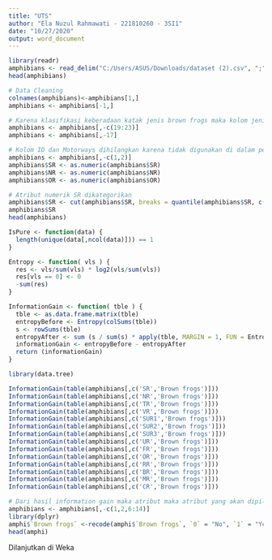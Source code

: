 ---
title: "UTS"
author: "Ela Nuzul Rahmawati - 221810260 - 3SI1"
date: "10/27/2020"
output: word_document
---
```{r}
library(readr)
amphibians <- read_delim("C:/Users/ASUS/Downloads/dataset (2).csv", ";", escape_double = FALSE, trim_ws = TRUE)
head(amphibians)
```
```{r}
# Data Cleaning
colnames(amphibians)<-amphibians[1,]
amphibians <- amphibians[-1,]

# Karena klasifikasi keberadaan katak jenis brown frogs maka kolom jenis katak selain brown frogs dihilangkan
amphibians <- amphibians[,-c(19:23)]
amphibians <- amphibians[,-17]

# Kolom ID dan Motorways dihilangkan karena tidak digunakan di dalam perhitungan
amphibians <- amphibians[,-c(1,2)]
amphibians$SR <- as.numeric(amphibians$SR)
amphibians$NR <- as.numeric(amphibians$NR)
amphibians$OR <- as.numeric(amphibians$OR)

# Atribut numerik SR dikategorikan
amphibians$SR <- cut(amphibians$SR, breaks = quantile(amphibians$SR, c(0, 0.33, 0.67, 1)), labels = c('small', 'medium', 'large'))
amphibians$SR
head(amphibians)
```


```{r}
IsPure <- function(data) {
  length(unique(data[,ncol(data)])) == 1
}
```

```{r}
Entropy <- function( vls ) {
  res <- vls/sum(vls) * log2(vls/sum(vls))
  res[vls == 0] <- 0
  -sum(res)
}
```

```{r}
InformationGain <- function( tble ) {
  tble <- as.data.frame.matrix(tble)
  entropyBefore <- Entropy(colSums(tble))
  s <- rowSums(tble)
  entropyAfter <- sum (s / sum(s) * apply(tble, MARGIN = 1, FUN = Entropy ))
  informationGain <- entropyBefore - entropyAfter
  return (informationGain)
}
```

```{r}
library(data.tree)
```

```{r}
InformationGain(table(amphibians[,c('SR','Brown frogs')]))
InformationGain(table(amphibians[,c('NR','Brown frogs')]))
InformationGain(table(amphibians[,c('TR','Brown frogs')]))
InformationGain(table(amphibians[,c('VR','Brown frogs')]))
InformationGain(table(amphibians[,c('SUR1','Brown frogs')]))
InformationGain(table(amphibians[,c('SUR2','Brown frogs')]))
InformationGain(table(amphibians[,c('SUR3','Brown frogs')]))
InformationGain(table(amphibians[,c('UR','Brown frogs')]))
InformationGain(table(amphibians[,c('FR','Brown frogs')]))
InformationGain(table(amphibians[,c('OR','Brown frogs')]))
InformationGain(table(amphibians[,c('RR','Brown frogs')]))
InformationGain(table(amphibians[,c('BR','Brown frogs')]))
InformationGain(table(amphibians[,c('MR','Brown frogs')]))
InformationGain(table(amphibians[,c('CR','Brown frogs')]))
```
```{r}
# Dari hasil information gain maka atribut maka atribut yang akan dipilih adalah TR, VR, dan SUR1 kemudian atribut lain (kolom 6 sd 14) dihilangkan 
amphibians <- amphibians[,-c(1,2,6:14)]
library(dplyr)
amphi$`Brown frogs` <-recode(amphi$`Brown frogs`, `0` = "No", `1` = "Yes")
head(amphi)
```
Dilanjutkan di Weka